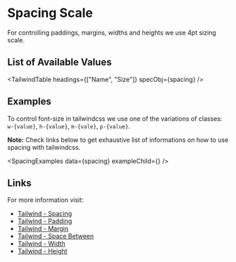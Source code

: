 
<MainContainer>

# Spacing Scale

For controlling paddings, margins, widths and heights we use 4pt sizing scale.

## List of Available Values

<TailwindTable headings={["Name", "Size"]} specObj={spacing} />

## Examples

To control font-size in tailwindcss we use one of the variations of classes: `w-{value}`, `h-{value}`, `m-{vale}`, `p-{value}`.

**Note:** Check links below to get exhaustive list of informations on how to use spacing with tailwindcss.

<SpacingExamples data={spacing} exampleChild={<SpaceBlock />} />

## Links

For more information visit:

- [Tailwind - Spacing](https://tailwindcss.com/docs/customizing-spacing)
- [Tailwind - Padding](https://tailwindcss.com/docs/padding/)
- [Tailwind - Margin](https://tailwindcss.com/docs/margin/)
- [Tailwind - Space Between](https://tailwindcss.com/docs/space/)
- [Tailwind - Width](https://tailwindcss.com/docs/width/)
- [Tailwind - Height](https://tailwindcss.com/docs/height)

</MainContainer>
